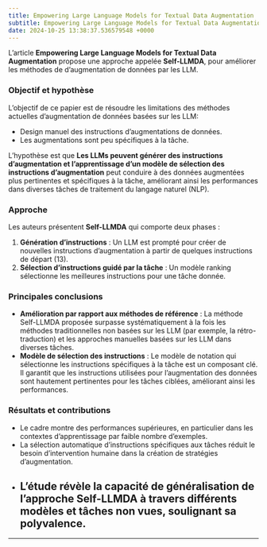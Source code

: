 ```yaml
---
title: Empowering Large Language Models for Textual Data Augmentation
subtitle: Empowering Large Language Models for Textual Data Augmentation
date: 2024-10-25 13:38:37.536579548 +0000
---
```

L'article **Empowering Large Language Models for Textual Data Augmentation** propose une approche appelée **Self-LLMDA**, pour améliorer les méthodes de d'augmentation de données par les LLM.

### Objectif et hypothèse

L'objectif de ce papier est de résoudre les limitations des méthodes actuelles d'augmentation de données basées sur les LLM:

- Design manuel des instructions d'augmentations de données.
- Les augmentations sont peu spécifiques à la tâche.

L'hypothèse est que **Les LLMs peuvent générer des instructions d'augmentation et l'apprentissage d'un modèle de sélection des instructions d'augmentation** peut conduire à des données augmentées plus pertinentes et spécifiques à la tâche, améliorant ainsi les performances dans diverses tâches de traitement du langage naturel (NLP).

### Approche

Les auteurs présentent **Self-LLMDA** qui comporte deux phases :

1. **Génération d'instructions** : Un LLM est prompté pour créer de nouvelles instructions d'augmentation à partir de quelques instructions de départ (13).
2. **Sélection d'instructions guidé par la tâche** : Un modèle ranking sélectionne les meilleures instructions pour une tâche donnée.

### Principales conclusions

- **Amélioration par rapport aux méthodes de référence** : La méthode Self-LLMDA proposée surpasse systématiquement à la fois les méthodes traditionnelles non basées sur les LLM (par exemple, la rétro-traduction) et les approches manuelles basées sur les LLM dans diverses tâches.
- **Modèle de sélection des instructions** : Le modèle de notation qui sélectionne les instructions spécifiques à la tâche est un composant clé. Il garantit que les instructions utilisées pour l'augmentation des données sont hautement pertinentes pour les tâches ciblées, améliorant ainsi les performances.

### Résultats et contributions

- Le cadre montre des performances supérieures, en particulier dans les contextes d'apprentissage par faible nombre d'exemples.
- La sélection automatique d'instructions spécifiques aux tâches réduit le besoin d'intervention humaine dans la création de stratégies d'augmentation.
- L'étude révèle la capacité de généralisation de l'approche Self-LLMDA à travers différents modèles et tâches non vues, soulignant sa polyvalence.
---


---

<!-- garantissant que les données augmentées correspondent aux exigences de la tâche. -->
<!-- ### Méthodologie

- **Données et expériences** :
Le modèle est testé sur 26 tâches d'apprentissage par faible nombre d'exemples, couvrant des domaines tels que la détection de discours haineux, les questions-réponses et l'inférence de langage naturel. Cette évaluation étendue permet une comparaison plus large par rapport aux techniques d'augmentation précédentes.
- **Évaluation** : Les auteurs utilisent des modèles OPT de différentes tailles (125m, 350m, 1.3b) pour mesurer les performances des différentes méthodes d'augmentation des données. Les résultats sont évalués à l'aide du macro-F1 pour les tâches de classification et de la précision pour les tâches non classificatoires. -->
